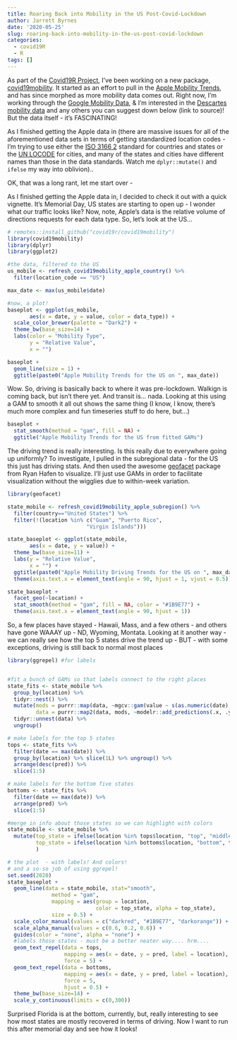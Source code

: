 ```yaml
---
title: Roaring Back into Mobility in the US Post-Covid-Lockdown
author: Jarrett Byrnes
date: '2020-05-25'
slug: roaring-back-into-mobility-in-the-us-post-covid-lockdown
categories:
  - covid19R
  - R
tags: []
--- 
```


As part of the [Covid19R Project](/2020/05/07/the-covid19r-project/), I've been working on a new package, [covid19mobility](https://github.com/Covid19R/covid19mobility). It started as an effort to pull in the [Apple Mobility Trends](https://www.apple.com/covid19/mobility), and has since morphed as more mobility data comes out. Right now, I'm working through the [Google Mobility Data](https://www.google.com/covid19/mobility/), & I'm interested in the [Descartes mobility data](https://github.com/descarteslabs/DL-COVID-19) and any others you can suggest down below (link to source)! But the data itself - it's FASCINATING!

As I finished getting the Apple data in (there are massive issues for all of the aforementioned data sets in terms of getting standardized location codes - I'm trying to use either the [ISO 3166 2](https://en.wikipedia.org/wiki/ISO_3166-2) standard for countries and states or the [UN LOCODE](https://www.unece.org/cefact/locode/service/location) for cities, and many of the states and cities have different names than those in the data standards. Watch me `dplyr::mutate()` and `ifelse` my way into oblivion)..

OK, that was a long rant, let me start over - 

As I finished getting the Apple data in, I decided to check it out with a quick vignette. It's Memorial Day, US states are starting to open up - I wonder what our traffic looks like? Now, note, Apple's data is the relative volume of directions requests for each data type. So, let's look at the US...

```r
# remotes::install_github("covid19r/covid19mobility")
library(covid19mobility)
library(dplyr)
library(ggplot2)

#the data, filtered to the US
us_mobile <- refresh_covid19mobility_apple_country() %>%
  filter(location_code == "US")

max_date <- max(us_mobile$date)

#now, a plot!
baseplot <- ggplot(us_mobile,
       aes(x = date, y = value, color = data_type)) +
  scale_color_brewer(palette = "Dark2") +
  theme_bw(base_size=14) +
  labs(color = "Mobility Type",
       y = "Relative Value",
       x = "") 

baseplot +
  geom_line(size = 1) +
  ggtitle(paste0("Apple Mobility Trends for the US on ", max_date)) 
```

Wow. So, driving is basically back to where it was pre-lockdown. Walkign is coming back, but isn't there yet. And transit is... nada. Looking at this using a GAM to smooth it all out shows the same thing (I know, I know, there's much more complex and fun timeseries stuff to do here, but...)


```r
baseplot +
  stat_smooth(method = "gam", fill = NA) +
  ggtitle("Apple Mobility Trends for the US from fitted GAMs") 
```

The driving trend is really interesting. Is this really due to everywhere going up uniformly? To investigate, I pulled in the subregional data - for the US this just has driving stats. And then used the awesome [geofacet](https://hafen.github.io/geofacet/) package from Ryan Hafen to visualize. I'll just use GAMs in order to facilitate visualization without the wigglies due to within-week variation.

```r
library(geofacet)

state_mobile <- refresh_covid19mobility_apple_subregion() %>%
  filter(country=="United States") %>%
  filter(!(location %in% c("Guam", "Puerto Rico", 
                         "Virgin Islands")))

state_baseplot <- ggplot(state_mobile,
       aes(x = date, y = value)) +
  theme_bw(base_size=11) +
  labs(y = "Relative Value",
       x = "") +
  ggtitle(paste0("Apple Mobility Driving Trends for the US on ", max_date)) 
  theme(axis.text.x = element_text(angle = 90, hjust = 1, vjust = 0.5))

state_baseplot +
  facet_geo(~location) +
  stat_smooth(method = "gam", fill = NA, color = "#1B9E77") + 
  theme(axis.text.x = element_text(angle = 90, hjust = 1))
```

So, a few places have stayed - Hawaii, Mass, and a few others - and others have gone WAAAY up - ND, Wyoming, Montata. Looking at it another way - we can really see how the top 5 states drive the trend up - BUT - with some exceptions, driving is still back to normal most places

```r
library(ggrepel) #for labels


#fit a bunch of GAMs so that labels connect to the right places
state_fits <- state_mobile %>%
  group_by(location) %>%
  tidyr::nest() %>%
  mutate(mods = purrr::map(data, ~mgcv::gam(value ~ s(as.numeric(date), bs = "cs"), data = .)),
         data = purrr::map2(data, mods, ~modelr::add_predictions(.x, .y))) %>%
  tidyr::unnest(data) %>%
  ungroup()

# make labels for the top 5 states
tops <- state_fits %>%
  filter(date == max(date)) %>%
  group_by(location) %>% slice(1L) %>% ungroup() %>%
  arrange(desc(pred)) %>%
  slice(1:5)

# make labels for the bottom five states
bottoms <- state_fits %>%
  filter(date == max(date)) %>%
  arrange(pred) %>%
  slice(1:5)

#merge in info about those states so we can highlight with colors
state_mobile <- state_mobile %>%
  mutate(top_state = ifelse(location %in% tops$location, "top", "middle"),
         top_state = ifelse(location %in% bottoms$location, "bottom", top_state),
         ) 

# the plot  - with labels! And colors!
# and a so-so job of using ggrepel!
set.seed(2020)
state_baseplot +
  geom_line(data = state_mobile, stat="smooth",
              method = "gam", 
              mapping = aes(group = location, 
                            color = top_state, alpha = top_state),
              size = 0.5) +
  scale_color_manual(values = c("darkred", "#1B9E77", "darkorange")) +
  scale_alpha_manual(values = c(0.6, 0.2, 0.6)) +
  guides(color = "none", alpha = "none") + 
  #labels those states - must be a better neater way.... hrm....
  geom_text_repel(data = tops,
                  mapping = aes(x = date, y = pred, label = location),
                  force = 5) +
  geom_text_repel(data = bottoms,
                  mapping = aes(x = date, y = pred, label = location),
                  force = 5,
                  hjust = 0.5) +
  theme_bw(base_size=14) +
  scale_y_continuous(limits = c(0,300))
```

Surprised Florida is at the bottom, currently, but, really interesting to see how most states are mostly recovered in terms of driving. Now I want to run this after memorial day and see how it looks!
